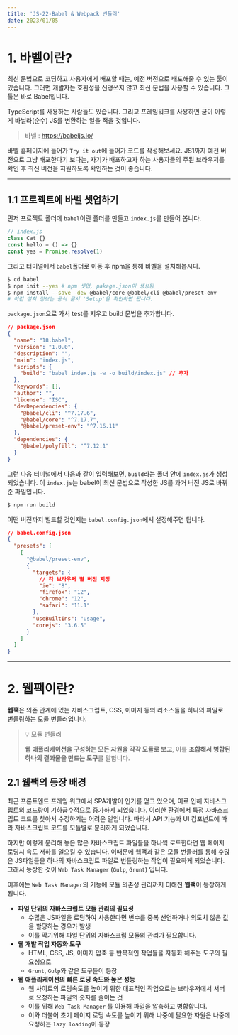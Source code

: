 ---
title: 'JS-22-Babel & Webpack 번들러'
date: 2023/01/05
---

# 1. 바벨이란?

최신 문법으로 코딩하고 사용자에게 배포할 때는, 예전 버전으로 배포해줄 수 있는 툴이 있습니다.
그러면 개발자는 호환성을 신경쓰지 않고 최신 문법을 사용할 수 있습니다. 그 툴은 바로 Babel입니다.

TypeScript를 사용하는 사람들도 있습니다.
그리고 프레임워크를 사용하면 굳이 이렇게 바닐라(순수) JS를 변환하는 일을 적을 것입니다.

> 바벨 : https://babeljs.io/

바벨 홈페이지에 들어가 `Try it out`에 들어가 코드를 작성해보세요.
JS1까지 예전 버전으로 그냥 배포한다기 보다는,
자기가 배포하고자 하는 사용자들의 주된 브라우저를 확인 후 최신 버전을 지원하도록 확인하는 것이 좋습니다.

---

## 1.1 프로젝트에 바벨 셋업하기

먼저 프로젝트 폴더에 `babel`이란 폴더를 만들고 `index.js`를 만들어 봅니다.

```javascript
// index.js
class Cat {}
const hello = () => {}
const yes = Promise.resolve(1)
```

그리고 터미널에서 `babel`폴더로 이동 후 npm을 통해 바벨을 설치해봅시다.

```bash
$ cd babel
$ npm init --yes # npm 셋업, pakage.json이 생성됨
$ npm install --save -dev @babel/core @babel/cli @babel/preset-env
# 이런 설치 정보는 공식 문서 'Setup'을 확인하면 됩니다.
```

`package.json`으로 가서 test를 지우고 build 문법을 추가합니다.

```json
// package.json
{
  "name": "18.babel",
  "version": "1.0.0",
  "description": "",
  "main": "index.js",
  "scripts": {
    "build": "babel index.js -w -o build/index.js" // 추가
  },
  "keywords": [],
  "author": "",
  "license": "ISC",
  "devDependencies": {
    "@babel/cli": "^7.17.6",
    "@babel/core": "^7.17.7",
    "@babel/preset-env": "^7.16.11"
  },
  "dependencies": {
    "@babel/polyfill": "^7.12.1"
  }
}
```

그런 다음 터미널에서 다음과 같이 입력해보면, `build`라는 폴더 안에 `index.js`가 생성되었습니다.
이 `index.js`는 babel이 최신 문법으로 작성한 JS를 과거 버전 JS로 바꿔준 파일입니다.

```bash
$ npm run build
```

어떤 버전까지 빌드할 것인지는 `babel.config.json`에서 설정해주면 됩니다.

```json
// babel.config.json
{
  "presets": [
    [
      "@babel/preset-env",
      {
        "targets": {
          // 각 브라우저 별 버전 지정
          "ie": "8",
          "firefox": "12",
          "chrome": "12",
          "safari": "11.1"
        },
        "useBuiltIns": "usage",
        "corejs": "3.6.5"
      }
    ]
  ]
}
```

---

# 2. 웹팩이란?

**웹팩**은 의존 관계에 있는 자바스크립트, CSS, 이미지 등의 리소스들을 하나의 파일로 번들링하는 모듈 번들러입니다.

> 💡 모듈 번들러
>
> **웹 애플리케이션을 구성하는 모든 자원을 각각 모듈로 보고**, 이를 **조합해서 병합된 하나의 결과물을 만드는 도구**를 말합니다.

## 2.1 웹팩의 등장 배경

최근 프론트엔드 프레임 워크에서 SPA개발이 인기를 얻고 있으며,
이로 인해 자바스크립트의 코드량이 기하급수적으로 증가하게 되었습니다.
이러한 환경에서 특정 자바스크립트 코드를 찾아서 수정하기는 어려운 일입니다.
따라서 API 기능과 UI 컴포넌트에 따라 자바스크립트 코드를 모듈별로 분리하게 되었습니다.

하지만 이렇게 분리해 놓은 많은 자바스크립트 파일들을 하나씩 로드한다면 웹 페이지 로딩시 속도 저하를 일으킬 수 있습니다.
이때문에 웹팩과 같은 모듈 번들러를 통해 수많은 JS파일들을 하나의 자바스크립트 파일로 번들링하는 작업이 필요하게 되었습니다.
그래서 등장한 것이 `Web Task Manager` (`Gulp`, `Grunt`) 입니다.

이후에는 `Web Task Manager`의 기능에 모듈 의존성 관리까지 더해진 **웹팩**이 등장하게 됩니다.

- **파일 단위의 자바스크립트 모듈 관리의 필요성**
  - 수많은 JS파일을 로딩하여 사용한다면 변수를 중복 선언하거나 의도치 않은 값을 할당하는 경우가 발생
  - 이를 막기위해 파일 단위의 자바스크립 모듈의 관리가 필요합니다.
- **웹 개발 작업 자동화 도구**
  - HTML, CSS, JS, 이미지 압축 등 반복적인 작업들을 자동화 해주는 도구의 필요성으로
  - `Grunt`, `Gulp`와 같은 도구들이 등장
- **웹 애플리케이션의 빠른 로딩 속도와 높은 성능**
  - 웹 사이트의 로딩속도를 높이기 위한 대표적인 작업으로는 브라우저에서 서버로 요청하는 파일의 숫자를 줄이는 것
  - 이를 위해 `Web Task Manager` 를 이용해 파일을 압축하고 병합합니다.
  - 이와 더불어 초기 페이지 로딩 속도를 높이기 위해 나중에 필요한 자원은 나중에 요청하는 `lazy loading`이 등장
